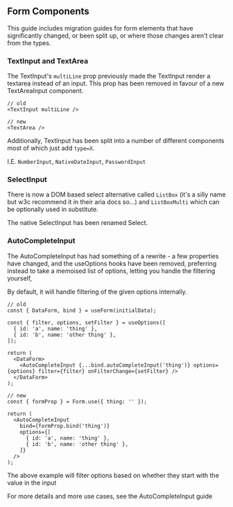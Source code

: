 
<Meta title="Migration Guides/Form Components" />

## Form Components

This guide includes migration guides for form elements that have significantly changed, or been split up, or where those changes aren't clear from the types.

### TextInput and TextArea

The TextInput's `multiLine` prop previously made the TextInput render a textarea instead of an input. This prop has been removed in favour of a new TextAreaInput component.

```tsx
// old
<TextInput multiLine />

// new
<TextArea />
```

Additionally, TextInput has been split into a number of different components most of which just add `type=X`.

I.E. `NumberInput`, `NativeDateInput`, `PasswordInput`

### SelectInput

There is now a DOM based select alternative called `ListBox` (it's a silly name but w3c recommend it in their aria docs so...) and `ListBoxMulti` which can be optionally used in substitute.

The native SelectInput has been renamed Select.

### AutoCompleteInput

The AutoCompleteInput has had something of a rewrite - a few properties have changed, and the useOptions hooks have been removed, preferring instead to take a memoised list of options, letting you handle the filtering yourself,

By default, it will handle filtering of the given options internally.

```tsx
// old
const { DataForm, bind } = useForm(initialData);

const { filter, options, setFilter } = useOptions([
  { id: 'a', name: 'thing' },
  { id: 'b', name: 'other thing' },
]);

return (
  <DataForm>
    <AutoCompleteInput {...bind.autoCompleteInput('thing')} options={options} filter={filter} onFilterChange={setFilter} />
  </DataForm>
);
```

```tsx
// new
const { formProp } = Form.use({ thing: '' });

return (
  <AutoCompleteInput
    bind={formProp.bind('thing')}
    options={[
      { id: 'a', name: 'thing' },
      { id: 'b', name: 'other thing' },
    ]}
  />
);
```

The above example will filter options based on whether they start with the value in the input

For more details and more use cases, see the AutoCompleteInput guide
